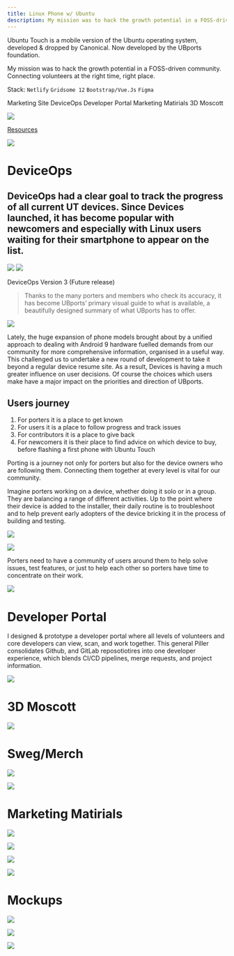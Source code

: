 ```yaml
---
title: Linux Phone w/ Ubuntu
description: My mission was to hack the growth potential in a FOSS-driven community.
---
```

<PageDescription>

Ubuntu Touch is a mobile version of the Ubuntu operating system, developed & dropped by Canonical. Now developed by the UBports foundation.

My mission was to hack the growth potential in a FOSS-driven community. Connecting volunteers at the right time, right place.

Stack: `Netlify` `Gridsome 12` `Bootstrap/Vue.Js` `Figma`

</PageDescription>
<Row>

<Column colLg={4} noGutterSm>

<AnchorLinks small>
  <AnchorLink>Marketing Site</AnchorLink>
  <AnchorLink>DeviceOps</AnchorLink>
  <AnchorLink>Developer Portal</AnchorLink>
  <AnchorLink>Marketing Matirials</AnchorLink>
  <AnchorLink>3D Moscott</AnchorLink>
</AnchorLinks>
</Column>

<Column colLg={8} noGutterSm>

![](https://i.imgur.com/pkqDDB2.jpg)
<Caption>

[Resources](https://www.figma.com/file/NgoSaHy5PXeI6KI8LSQp91/Touch-Device-(Bootstrap)?node-id=750%3A3467)
</Caption>

</Column>


</Row>

<Row>
<Column colLg={8} noGutterSm>

![](https://i.imgur.com/iVxkMC6.jpg)

</Column>

</Row>

# DeviceOps

## DeviceOps had a clear goal to track the progress of all current UT devices. Since Devices launched, it has become popular with newcomers and especially with Linux users waiting for their smartphone to appear on the list.

<Row>

<Column colLg={8} noGutterSm>

<GifPlayer>

![](https://i.imgur.com/B3wqclF.png)
![](https://i.imgur.com/Bgbea3v.jpg)

</GifPlayer>

<Caption fullwidth>
DeviceOps Version 3 (Future release)
</Caption>

</Column>
<Column colLg={4} noGutterSm>

> Thanks to the many porters and members who check its accuracy, it has become UBports’ primary visual guide to what is available, a beautifully designed summary of what UBports has to offer.

</Column>

</Row>

![](https://i.imgur.com/qdRq4jD.png)

Lately, the huge expansion of phone models brought about by a unified approach to dealing with Android 9 hardware fuelled demands from our community for more comprehensive information, organised in a useful way. This challenged us to undertake a new round of development to take it beyond a regular device resume site. As a result, Devices is having a much greater influence on user decisions. Of course the choices which users make have a major impact on the priorities and direction of UBports.


## Users journey

1. For porters it is a place to get known
2. For users it is a place to follow progress and track issues
3. For contributors it is a place to give back
4. For newcomers it is their place to find advice on which device to buy, before flashing a first phone with Ubuntu Touch

Porting is a journey not only for porters but also for the device owners who are following them. Connecting them together at every level is vital for our community.

Imagine porters working on a device, whether doing it solo or in a group. They are balancing a range of different activities. Up to the point where their device is added to the installer, their daily routine is to troubleshoot and to help prevent early adopters of the device bricking it in the process of building and testing.

![](https://i.imgur.com/qdRq4jD.png)


![](https://i.imgur.com/R6PU8aL.png)

Porters need to have a community of users around them to help solve issues, test features, or just to help each other so porters have time to concentrate on their work.


![](https://i.imgur.com/gFjX1Wb.jpg)


# Developer Portal

I designed & prototype a developer portal where all levels of volunteers and core developers can view, scan, and work together. This general Piller consolidates Github, and GitLab reposotiotires into one developer experience, which blends CI/CD pipelines, merge requests, and project information.

![](https://i.imgur.com/GBZvkmf.jpg)

# 3D Moscott
<ImageGallery>

<ImageGalleryImage  alt="DeviceOps" col={10}>

![](https://i.imgur.com/lAWWJXv.png)

</ImageGalleryImage>

</ImageGallery>

# Sweg/Merch

<ImageGallery>


<ImageGalleryImage  alt="DeviceOps" col={4}>

![](https://i.imgur.com/b1LOTdX.png)
</ImageGalleryImage>

<ImageGalleryImage  alt="DeviceOps" col={4}>

![](https://i.imgur.com/TUNeAju.png)
</ImageGalleryImage>

</ImageGallery>




# Marketing Matirials

<ImageGallery>

<ImageGalleryImage  alt="DeviceOps" title="IBM Cloud" col={9}>

![](https://i.imgur.com/fucikxV.jpg)
</ImageGalleryImage>

<ImageGalleryImage  alt="DeviceOps" title="IBM Cloud" col={3}>

![](https://i.imgur.com/dyw5prS.jpg)
</ImageGalleryImage>

<ImageGalleryImage  alt="DeviceOps" title="IBM Cloud" col={3}>

![](https://i.imgur.com/mVrlHzN.jpg)
</ImageGalleryImage>

<ImageGalleryImage  alt="DeviceOps" title="IBM Cloud" col={3}>

![](https://i.imgur.com/oUH4p7z.jpg)
</ImageGalleryImage>

</ImageGallery>

# Mockups

<ImageGallery>

<ImageGalleryImage alt="Ubuntu Touch Marketing Site" title="Ubuntu Touch" col={4}>

![](https://i.imgur.com/wlCbru2.jpg)
</ImageGalleryImage>

<ImageGalleryImage  alt="DeviceOps" title="DeviceOps" col={4}>

![](https://i.imgur.com/oyIPpKx.jpg)
</ImageGalleryImage>

<ImageGalleryImage  alt="DeviceOps" title="DeviceOps" col={12}>

![](https://i.imgur.com/evzL2ES.png)
</ImageGalleryImage>

</ImageGallery>
